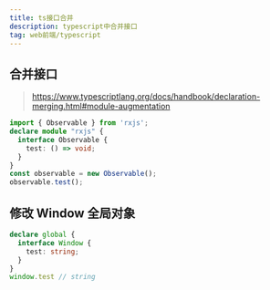 ```yaml
---
title: ts接口合并
description: typescript中合并接口
tag: web前端/typescript
---
```


## 合并接口
> https://www.typescriptlang.org/docs/handbook/declaration-merging.html#module-augmentation
```typescript
import { Observable } from 'rxjs';
declare module "rxjs" {
  interface Observable {
    test: () => void;
  }
}
const observable = new Observable();
observable.test();
```

## 修改 Window 全局对象
```typescript
declare global {
  interface Window {
    test: string;
  }
}
window.test // string
```
